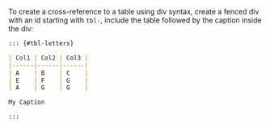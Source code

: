 To create a cross-reference to a table using div syntax, create a fenced div with an id starting with `tbl-`, include the table followed by the caption inside the div:

````markdown
::: {#tbl-letters}

| Col1 | Col2 | Col3 |
|------|------|------|
| A    | B    | C    |
| E    | F    | G    |
| A    | G    | G    |

My Caption

::: 
````